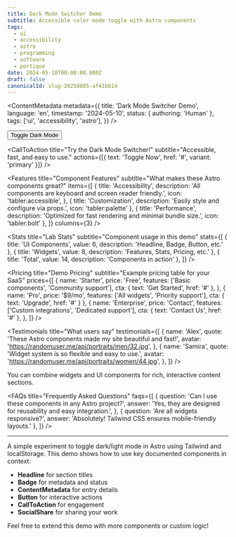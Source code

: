 ```yaml
---
title: Dark Mode Switcher Demo
subtitle: Accessible color mode toggle with Astro components
tags:
  - ui
  - accessibility
  - astro
  - programming
  - software
  - portique
date: 2024-05-10T00:00:00.000Z
draft: false
canonicalId: slug-20250805-af41b814
---
```



<Headline title="Dark Mode Switcher" subtitle="Accessible color mode toggle" tagline="Experiment Lab Demo" />

<ContentMetadata
  metadata={{
    title: 'Dark Mode Switcher Demo',
    language: 'en',
    timestamp: '2024-05-10',
    status: { authoring: 'Human' },
    tags: ['ui', 'accessibility', 'astro'],
  }}
/>

<div style={{ display: 'flex', gap: '1rem', margin: '1.5rem 0' }}>
  <Badge variant="ai" text="AI" />
  <Badge variant="human" text="Human" />
  <Badge variant="tag" text="UI" />
  <Badge variant="language" text="EN" />
  <Badge variant="timestamp" text="2024-05-10" />
</div>

<Button variant="primary" size="md" type="button" data-aw-toggle-color-scheme>
  Toggle Dark Mode
</Button>

<CallToAction
  title="Try the Dark Mode Switcher!"
  subtitle="Accessible, fast, and easy to use."
  actions={[{ text: 'Toggle Now', href: '#', variant: 'primary' }]}
/>

<SocialShare text="Check out this Dark Mode Switcher experiment!" url={url} />

<Features
  title="Component Features"
  subtitle="What makes these Astro components great?"
  items={[
    {
      title: 'Accessibility',
      description: 'All components are keyboard and screen reader friendly.',
      icon: 'tabler:accessible',
    },
    { title: 'Customization', description: 'Easily style and configure via props.', icon: 'tabler:palette' },
    { title: 'Performance', description: 'Optimized for fast rendering and minimal bundle size.', icon: 'tabler:bolt' },
  ]}
  columns={3}
/>

<Stats
  title="Lab Stats"
  subtitle="Component usage in this demo"
  stats={[
    { title: 'UI Components', value: 6, description: 'Headline, Badge, Button, etc.' },
    { title: 'Widgets', value: 8, description: 'Features, Stats, Pricing, etc.' },
    { title: 'Total', value: 14, description: 'Components in action' },
  ]}
/>

<Pricing
  title="Demo Pricing"
  subtitle="Example pricing table for your SaaS"
  prices={[
    {
      name: 'Starter',
      price: 'Free',
      features: ['Basic components', 'Community support'],
      cta: { text: 'Get Started', href: '#' },
    },
    { name: 'Pro', price: '$9/mo', features: ['All widgets', 'Priority support'], cta: { text: 'Upgrade', href: '#' } },
    {
      name: 'Enterprise',
      price: 'Contact',
      features: ['Custom integrations', 'Dedicated support'],
      cta: { text: 'Contact Us', href: '#' },
    },
  ]}
/>

<Testimonials
  title="What users say"
  testimonials={[
    {
      name: 'Alex',
      quote: 'These Astro components made my site beautiful and fast!',
      avatar: 'https://randomuser.me/api/portraits/men/32.jpg',
    },
    {
      name: 'Samira',
      quote: 'Widget system is so flexible and easy to use.',
      avatar: 'https://randomuser.me/api/portraits/women/44.jpg',
    },
  ]}
/>

<Note variant="info">You can combine widgets and UI components for rich, interactive content sections.</Note>

<MediaPlayer src="/sounds/glueck-am-ende.mp3" title="Demo Sound" />

<FAQs
  title="Frequently Asked Questions"
  faqs={[
    {
      question: 'Can I use these components in any Astro project?',
      answer: 'Yes, they are designed for reusability and easy integration.',
    },
    { question: 'Are all widgets responsive?', answer: 'Absolutely! Tailwind CSS ensures mobile-friendly layouts.' },
  ]}
/>

---

A simple experiment to toggle dark/light mode in Astro using Tailwind and localStorage. This demo shows how to use key documented components in context:

- **Headline** for section titles
- **Badge** for metadata and status
- **ContentMetadata** for entry details
- **Button** for interactive actions
- **CallToAction** for engagement
- **SocialShare** for sharing your work

Feel free to extend this demo with more components or custom logic!
